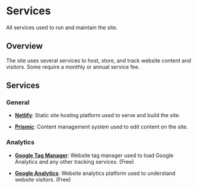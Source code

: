 
<Meta title="Documentation/General/Services" />

# Services

All services used to run and maintain the site.

## Overview

The site uses several services to host, store, and track website content and
visitors. Some require a monthly or annual service fee.

## Services

### General

- [**Netlify**](https://netlify.com): Static site hosting platform used to serve
  and build the site.

- [**Prismic**](https://prismic.io): Content management system used to edit
  content on the site.

### Analytics

- [**Google Tag Manager**](https://marketingplatform.google.com/about/tag-manager/):
  Website tag manager used to load Google Analytics and any other tracking
  services. (Free)

- [**Google Analytics**](https://marketingplatform.google.com/about/analytics/):
  Website analytics platform used to understand website visitors. (Free)
